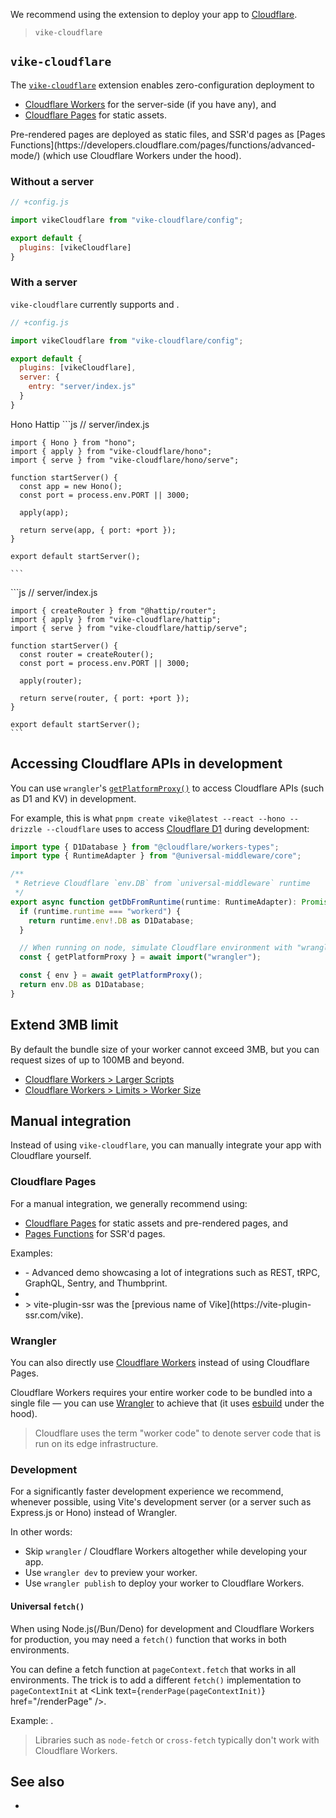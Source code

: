 
We recommend using the <Link href="#vike-cloudflare" /> extension to deploy your app to [Cloudflare](https://www.cloudflare.com).

> <UseBati>`vike-cloudflare`</UseBati>


## `vike-cloudflare`

The [`vike-cloudflare`](https://github.com/vikejs/vike-cloudflare) extension enables zero-configuration deployment to
 - [Cloudflare Workers](https://workers.cloudflare.com) for the server-side (if you have any), and
 - [Cloudflare Pages](https://pages.cloudflare.com) for static assets.

<Link href="/pre-rendering">Pre-rendered pages</Link> are deployed as static files, and <Link href="/ssr">SSR</Link>'d pages as [Pages Functions](https://developers.cloudflare.com/pages/functions/advanced-mode/) (which use Cloudflare Workers under the hood).

### Without a server

```js
// +config.js

import vikeCloudflare from "vike-cloudflare/config";

export default {
  plugins: [vikeCloudflare]
}
```

### With a server

`vike-cloudflare` currently supports <Link href="/hono" /> and <Link href="/hattip" />.

```js
// +config.js

import vikeCloudflare from "vike-cloudflare/config";

export default {
  plugins: [vikeCloudflare],
  server: {
    entry: "server/index.js"
  }
}
```

<Tabs>
  <TabList>
    <Tab>Hono</Tab>
    <Tab>Hattip</Tab>
  </TabList>

  <TabPanel>
    ```js
    // server/index.js

    import { Hono } from "hono";
    import { apply } from "vike-cloudflare/hono";
    import { serve } from "vike-cloudflare/hono/serve";

    function startServer() {
      const app = new Hono();
      const port = process.env.PORT || 3000;

      apply(app);

      return serve(app, { port: +port });
    }

    export default startServer();

    ```
  </TabPanel>
  <TabPanel>
    ```js
    // server/index.js

    import { createRouter } from "@hattip/router";
    import { apply } from "vike-cloudflare/hattip";
    import { serve } from "vike-cloudflare/hattip/serve";

    function startServer() {
      const router = createRouter();
      const port = process.env.PORT || 3000;

      apply(router);

      return serve(router, { port: +port });
    }

    export default startServer();
    ```
  </TabPanel>
</Tabs>


## Accessing Cloudflare APIs in development

You can use `wrangler`'s [`getPlatformProxy()`](https://developers.cloudflare.com/workers/wrangler/api/#getplatformproxy) to access Cloudflare APIs (such as D1 and KV) in development.

For example, this is what <Link href="/new">`pnpm create vike@latest --react --hono --drizzle --cloudflare`</Link> uses to access [Cloudflare D1](https://developers.cloudflare.com/d1/) during development:

```ts
import type { D1Database } from "@cloudflare/workers-types";
import type { RuntimeAdapter } from "@universal-middleware/core";

/**
 * Retrieve Cloudflare `env.DB` from `universal-middleware` runtime
 */
export async function getDbFromRuntime(runtime: RuntimeAdapter): Promise<D1Database> {
  if (runtime.runtime === "workerd") {
    return runtime.env!.DB as D1Database;
  }

  // When running on node, simulate Cloudflare environment with "wrangler"
  const { getPlatformProxy } = await import("wrangler");

  const { env } = await getPlatformProxy();
  return env.DB as D1Database;
}
```

## Extend 3MB limit

By default the bundle size of your worker cannot exceed 3MB, but you can request sizes of up to 100MB and beyond.
 - [Cloudflare Workers > Larger Scripts](https://www.cloudflare.com/larger-scripts-on-workers-early-access/)
 - [Cloudflare Workers > Limits > Worker Size](https://developers.cloudflare.com/workers/platform/limits/#worker-size)


## Manual integration

Instead of using `vike-cloudflare`, you can manually integrate your app with Cloudflare yourself.

### Cloudflare Pages

For a manual integration, we generally recommend using:
 - [Cloudflare Pages](https://developers.cloudflare.com/pages/) for static assets and <Link href="/pre-rendering">pre-rendered pages</Link>, and
 - [Pages Functions](https://developers.cloudflare.com/pages/platform/functions/) for <Link href="/ssr">SSR'd pages</Link>.

Examples:
 - <Example timestamp="2024.01" repo="travis-r6s/vike-cf-pages" /> - Advanced demo showcasing a lot of integrations such as REST, tRPC, GraphQL, Sentry, and Thumbprint.
 - <Example timestamp="2024.01" repo="osseonews/vike-app-cfp" />
 - <Example timestamp="2022.04" repo="Immortalin/vite-plugin-ssr-cloudflare-pages-demo" />
   > vite-plugin-ssr was the [previous name of Vike](https://vite-plugin-ssr.com/vike).

### Wrangler

You can also directly use [Cloudflare Workers](https://workers.cloudflare.com) instead of using Cloudflare Pages.

Cloudflare Workers requires your entire worker code to be bundled into a single file — you can use [Wrangler](https://github.com/cloudflare/workers-sdk) to achieve that (it uses [esbuild](https://esbuild.github.io/) under the hood).

> Cloudflare uses the term "worker code" to denote server code that is run on its edge infrastructure.

<Examples />

### Development

For a significantly faster development experience we recommend, whenever possible, using Vite's development server (or a server such as <Link href="/express">Express.js</Link> or <Link href="/hono">Hono</Link>) instead of Wrangler.

In other words:
 - Skip `wrangler` / Cloudflare Workers altogether while developing your app.
 - Use `wrangler dev` to preview your worker.
 - Use `wrangler publish` to deploy your worker to Cloudflare Workers.

<Examples />

#### Universal `fetch()`

When using Node.js(/Bun/Deno) for development and Cloudflare Workers for production, you may need a `fetch()` function that works in both environments.

You can define a fetch function at `pageContext.fetch` that works in all environments.
The trick is to add a different `fetch()` implementation to `pageContextInit` at <Link text={<code>renderPage(pageContextInit)</code>} href="/renderPage" />.

Example: <RepoLink path='/examples/cloudflare-workers-react-full#universal-fetch' />.

> Libraries such as `node-fetch` or `cross-fetch` typically don't work with Cloudflare Workers.


## See also

- <Link href="/cloudflare-pages" />

